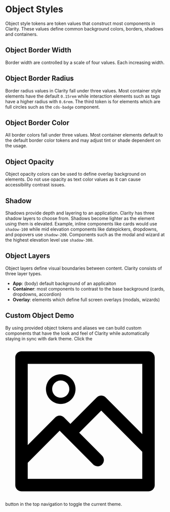 
<Meta title="Foundation/Object Styles" />

# Object Styles

Object style tokens are token values that construct most components in Clarity.
These values define common background colors, borders, shadows and containers.

## Object Border Width

Border width are controlled by a scale of four values. Each increasing width.

<Story id="stories-design-tokens--object-border-width" />

## Object Border Radius

Border radius values in Clarity fall under three values. Most container style elements
have the default `0.15rem` while interaction elements such as tags have a higher
radius with `0.6rem`. The third token is for elements which are full circles such
as the `cds-badge` component.

<Story id="stories-design-tokens--object-border-radius" />

## Object Border Color

All border colors fall under three values. Most container elements default to the
default border color tokens and may adjust tint or shade dependent on the usage.

<Story id="stories-design-tokens--object-border-color" />

## Object Opacity

Object opacity colors can be used to define overlay background on elements. Do
not use opacity as text color values as it can cause accessibility contrast issues.

<Story id="stories-design-tokens--object-opacity" />

## Shadow

Shadows provide depth and layering to an application. Clarity has three shadow layers
to choose from. Shadows become lighter as the element using them is elevated. Example,
inline components like cards would use `shadow-100` while mid elevation components
like datepickers, dropdowns, and popovers use `shadow-200`. Components such as
the modal and wizard at the highest elevation level use `shadow-300`.

<Story id="stories-design-tokens--object-shadow" />

## Object Layers

Object layers define visual boundaries between content. Clarity consists of three
layer types.

- **App**: (body) default background of an applicaiton
- **Container**: most components to contrast to the base background (cards, dropdowns, accordion)
- **Overlay**: elements which define full screen overlays (modals, wizards)

<Story id="stories-design-tokens--object-layers" />

## Custom Object Demo

By using provided object tokens and aliases we can build custom components that
have the look and feel of Clarity while automatically staying in sync with dark theme.
Click the <svg viewBox="0 0 1024 1024" className="sb-inline-icon"><path d="M920 64h-816c-22.092 0-40 17.91-40 40v816c0 22.094 17.908 40 40 40h816c22.092 0 40-17.906 40-40v-816c0-22.090-17.908-40-40-40zM880 144v449.782l-235.39-235.392c-7.502-7.5-17.676-11.714-28.286-11.714s-20.784 4.214-28.286 11.716l-169.804 169.804-40.958-40.958c-15.622-15.622-40.95-15.622-56.57 0l-176.708 176.708v-519.946h736.002zM144 880v-102.914l204.992-204.994 215.972 215.974c7.81 7.81 18.048 11.714 28.286 11.714s20.474-3.904 28.286-11.714c15.62-15.622 15.62-40.95 0-56.57l-146.732-146.73 141.522-141.524 263.676 263.68v173.078h-736.002zM356.174 400.542c52.466 0 95-42.536 95-95s-42.534-95-95-95-95 42.536-95 95 42.534 95 95 95zM356.174 250.542c30.326 0 55 24.672 55 55s-24.674 55-55 55-55-24.672-55-55 24.674-55 55-55z"></path></svg>
button in the top navigation to toggle the current theme.

<Preview>
  <Story id="stories-design-tokens--object-demo" />
</Preview>
